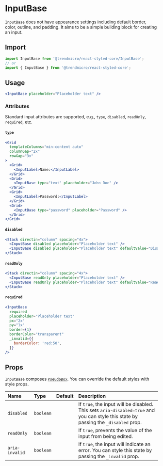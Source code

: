 # InputBase

`InputBase` does not have appearance settings including default border, color, outline, and padding. It aims to be a simple building block for creating an input.

## Import

```js
import InputBase from '@trendmicro/react-styled-core/InputBase';
// or
import { InputBase } from '@trendmicro/react-styled-core';
```

## Usage

```jsx
<InputBase placeholder="Placeholder text" />
```

### Attributes

Standard input attributes are supported, e.g., `type`, `disabled`, `readOnly`, `required`, etc.

#### `type`

```jsx
<Grid
  templateColumns="min-content auto"
  columnGap="2x"
  rowGap="3x"
>
  <Grid>
    <InputLabel>Name:</InputLabel>
  </Grid>
  <Grid>
    <InputBase type="text" placeholder="John Doe" />
  </Grid>
  <Grid>
    <InputLabel>Password:</InputLabel>
  </Grid>
  <Grid>
    <InputBase type="password" placeholder="Password" />
  </Grid>
</Grid>
```

#### `disabled`

```jsx
<Stack directin="column" spacing="4x">
  <InputBase disabled placeholder="Placeholder text" />
  <InputBase disabled placeholder="Placeholder text" defaultValue="Disabled" />
</Stack>
```

#### `readOnly`

```jsx
<Stack directin="column" spacing="4x">
  <InputBase readOnly placeholder="Placeholder text" />
  <InputBase readOnly placeholder="Placeholder text" defaultValue="Read-only" />
</Stack>
```

#### `required`

```jsx
<InputBase
  required
  placeholder="Placeholder text"
  px="2x"
  py="1x"
  border={1}
  borderColor="transparent"
  _invalid={{
    borderColor: 'red:50',
  }}
/>
```

## Props

`InputBase` composes [`PseudoBox`](./pseudobox). You can override the default styles with style props.

| Name | Type | Default | Description |
| :--- | :--- | :------ | :---------- |
| `disabled` | `boolean` | | If `true`, the input will be disabled. This sets `aria-disabled=true` and you can style this state by passing the `_disabled` prop. |
| `readOnly` | `boolean` | | If `true`, prevents the value of the input from being edited. |
| `aria-invalid` | `boolean` | | If `true`, the input will indicate an error. You can style this state by passing the `_invalid` prop. |
